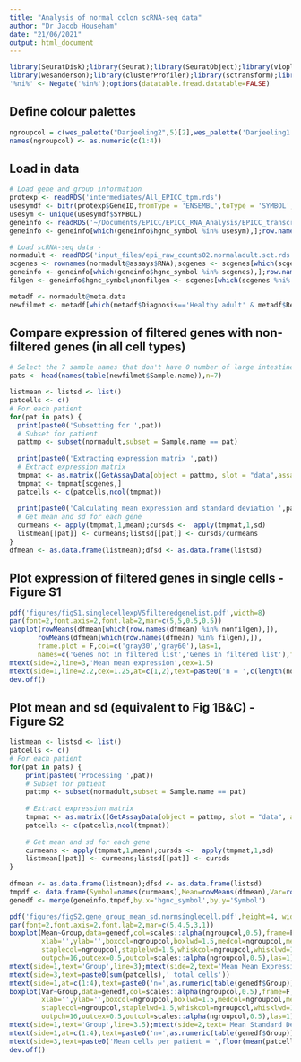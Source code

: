 ```yaml
---
title: "Analysis of normal colon scRNA-seq data"
author: "Dr Jacob Househam"
date: "21/06/2021"
output: html_document
---
```

```r
library(SeuratDisk);library(Seurat);library(SeuratObject);library(vioplot)
library(wesanderson);library(clusterProfiler);library(sctransform);library(matrixStats)
'%ni%' <- Negate('%in%');options(datatable.fread.datatable=FALSE)
```

## Define colour palettes
```r
ngroupcol = c(wes_palette("Darjeeling2",5)[2],wes_palette('Darjeeling1',5)[2],wes_palette('FantasticFox1',5)[c(5,2)])
names(ngroupcol) <- as.numeric(c(1:4))
```

## Load in data
```r
# Load gene and group information
protexp <- readRDS('intermediates/All_EPICC_tpm.rds')
usesymdf <- bitr(protexp$GeneID,fromType = 'ENSEMBL',toType = 'SYMBOL',OrgDb="org.Hs.eg.db")
usesym <- unique(usesymdf$SYMBOL)
geneinfo <- readRDS('~/Documents/EPICC/EPICC_RNA_Analysis/EPICC_transcriptome/results/gene_clustering_and_id_conversion.rds')
geneinfo <- geneinfo[which(geneinfo$hgnc_symbol %in% usesym),];row.names(geneinfo) <- c(1:nrow(geneinfo))

# Load scRNA-seq data - 
normadult <- readRDS('input_files/epi_raw_counts02.normaladult.sct.rds') # is ~1.3GB, downloaded from https://www.gutcellatlas.org
scgenes <- rownames(normadult@assays$RNA);scgenes <- scgenes[which(scgenes %in% usesym)]
geneinfo <- geneinfo[which(geneinfo$hgnc_symbol %in% scgenes),];row.names(geneinfo) <- c(1:nrow(geneinfo))
filgen <- geneinfo$hgnc_symbol;nonfilgen <- scgenes[which(scgenes %ni% geneinfo$hgnc_symbol)]

metadf <- normadult@meta.data
newfilmet <- metadf[which(metadf$Diagnosis=='Healthy adult' & metadf$Region=='LargeInt'),];row.names(newfilmet) <- c(1:nrow(newfilmet))
```


## Compare expression of filtered genes with non-filtered genes (in all cell types)
```r
# Select the 7 sample names that don't have 0 number of large intestine adult cells
pats <- head(names(table(newfilmet$Sample.name)),n=7)

listmean <- listsd <- list()
patcells <- c()
# For each patient
for(pat in pats) {
  print(paste0('Subsetting for ',pat))
  # Subset for patient
  pattmp <- subset(normadult,subset = Sample.name == pat)
  
  print(paste0('Extracting expression matrix ',pat))
  # Extract expression matrix
  tmpmat <- as.matrix((GetAssayData(object = pattmp, slot = "data",assay = "RNA")))
  tmpmat <- tmpmat[scgenes,]
  patcells <- c(patcells,ncol(tmpmat))
  
  print(paste0('Calculating mean expression and standard deviation ',pat))
  # Get mean and sd for each gene
  curmeans <- apply(tmpmat,1,mean);cursds <-  apply(tmpmat,1,sd)
  listmean[[pat]] <- curmeans;listsd[[pat]] <- cursds/curmeans
}
dfmean <- as.data.frame(listmean);dfsd <- as.data.frame(listsd)
```

## Plot expression of filtered genes in single cells - Figure S1
```r
pdf('figures/figS1.singlecellexpVSfilteredgenelist.pdf',width=8)
par(font=2,font.axis=2,font.lab=2,mar=c(5,5,0.5,0.5))
vioplot(rowMeans(dfmean[which(row.names(dfmean) %in% nonfilgen),]),
       rowMeans(dfmean[which(row.names(dfmean) %in% filgen),]),
       frame.plot = F,col=c('gray30','gray60'),las=1,
       names=c('Genes not in filtered list','Genes in filtered list'),font.axis=2,cex.axis=1.5)
mtext(side=2,line=3,'Mean mean expression',cex=1.5)
mtext(side=1,line=2.2,cex=1.25,at=c(1,2),text=paste0('n = ',c(length(nonfilgen),length(filgen))))
dev.off()
```

## Plot mean and sd (equivalent to Fig 1B&C) - Figure S2
```r
listmean <- listsd <- list()
patcells <- c()
# For each patient
for(pat in pats) {
    print(paste0('Processing ',pat))
    # Subset for patient
    pattmp <- subset(normadult,subset = Sample.name == pat)
    
    # Extract expression matrix
    tmpmat <- as.matrix((GetAssayData(object = pattmp, slot = "data", assay = "RNA")))
    patcells <- c(patcells,ncol(tmpmat))
    
    # Get mean and sd for each gene
    curmeans <- apply(tmpmat,1,mean);cursds <-  apply(tmpmat,1,sd)
    listmean[[pat]] <- curmeans;listsd[[pat]] <- cursds
}
  
dfmean <- as.data.frame(listmean);dfsd <- as.data.frame(listsd)
tmpdf <- data.frame(Symbol=names(curmeans),Mean=rowMeans(dfmean),Var=rowMeans(dfsd))
genedf <- merge(geneinfo,tmpdf,by.x='hgnc_symbol',by.y='Symbol')

pdf('figures/figS2.gene_group_mean_sd.normsinglecell.pdf',height=4, width=4)
par(font=2,font.axis=2,font.lab=2,mar=c(5,4.5,3,1))
boxplot(Mean~Group,data=genedf,col=scales::alpha(ngroupcol,0.5),frame=F,
        xlab='',ylab='',boxcol=ngroupcol,boxlwd=1.5,medcol=ngroupcol,medlwd=2.5,
        staplecol=ngroupcol,staplelwd=1.5,whiskcol=ngroupcol,whisklwd=1.5,cex.axis=1.25,
        outpch=16,outcex=0.5,outcol=scales::alpha(ngroupcol,0.5),las=1)
mtext(side=1,text='Group',line=3);mtext(side=2,text='Mean Mean Expression',line=3)
mtext(side=3,text=paste0(sum(patcells),' total cells'))
mtext(side=1,at=c(1:4),text=paste0('n=',as.numeric(table(genedf$Group))),line=2,cex=0.7)
boxplot(Var~Group,data=genedf,col=scales::alpha(ngroupcol,0.5),frame=F,
        xlab='',ylab='',boxcol=ngroupcol,boxlwd=1.5,medcol=ngroupcol,medlwd=2.5,
        staplecol=ngroupcol,staplelwd=1.5,whiskcol=ngroupcol,whisklwd=1.5,cex.axis=1.25,
        outpch=16,outcex=0.5,outcol=scales::alpha(ngroupcol,0.5),las=1)
mtext(side=1,text='Group',line=3.5);mtext(side=2,text='Mean Standard Deviation',line=3)
mtext(side=1,at=c(1:4),text=paste0('n=',as.numeric(table(genedf$Group))),line=2,cex=0.7)
mtext(side=3,text=paste0('Mean cells per patient = ',floor(mean(patcells))))
dev.off()
```


